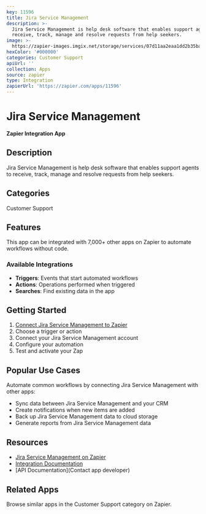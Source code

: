 ```yaml
---
key: 11596
title: Jira Service Management
description: >-
  Jira Service Management is help desk software that enables support agents to
  receive, track, manage and resolve requests from help seekers.
image: >-
  https://zapier-images.imgix.net/storage/services/07d11aa2eaa1dd2b35baa0c7ebe269bc.png?auto=format%2Ccompress&ixlib=python-3.0.0&q=50
hexColor: '#000000'
categories: Customer Support
apiUrl: ''
collection: Apps
source: zapier
type: Integration
zapierUrl: 'https://zapier.com/apps/11596'
---
```

# Jira Service Management

**Zapier Integration App**

## Description

Jira Service Management is help desk software that enables support agents to receive, track, manage and resolve requests from help seekers.

## Categories

Customer Support

## Features

This app can be integrated with 7,000+ other apps on Zapier to automate workflows without code.

### Available Integrations

- **Triggers**: Events that start automated workflows
- **Actions**: Operations performed when triggered
- **Searches**: Find existing data in the app

## Getting Started

1. [Connect Jira Service Management to Zapier](https://zapier.com/apps/11596)
2. Choose a trigger or action
3. Connect your Jira Service Management account
4. Configure your automation
5. Test and activate your Zap

## Popular Use Cases

Automate common workflows by connecting Jira Service Management with other apps:

- Sync data between Jira Service Management and your CRM
- Create notifications when new items are added
- Back up Jira Service Management data to cloud storage
- Generate reports from Jira Service Management data

## Resources

- [Jira Service Management on Zapier](https://zapier.com/apps/11596)
- [Integration Documentation](https://zapier.com/apps/11596/integrations)
- [API Documentation](Contact app developer)

## Related Apps

Browse similar apps in the Customer Support category on Zapier.
